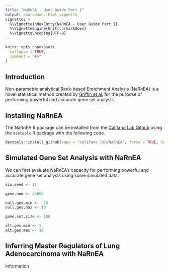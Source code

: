 ```yaml
---
title: "NaRnEA - User Guide Part 1"
output: rmarkdown::html_vignette
vignette: >
  %\VignetteIndexEntry{NaRnEA - User Guide Part 1}
  %\VignetteEngine{knitr::rmarkdown}
  %\VignetteEncoding{UTF-8}
---
```


```r
knitr::opts_chunk$set(
  collapse = TRUE,
  comment = "#>"
)
```

## Introduction

Non-parametric analytical Rank-based Enrichment Analysis (NaRnEA) is a novel statistical method created by [Griffin et al.](https://www.biorxiv.org/search/NaRnEA) for the purpose of performing powerful and accurate gene set analysis. 

## Installing NaRnEA

The NaRnEA R package can be installed from the [Califano Lab Github](https://github.com/califano-lab/NaRnEA) using the `devtools` R package with the following code.
```r
devtools::install_github(repo = "califano-lab/NaRnEA", force = TRUE, build_vignettes = TRUE)
```

## Simulated Gene Set Analysis with NaRnEA

We can first evaluate NaRnEA's capacity for performing powerful and accurate gene set analysis using some simulated data.

```r
sim.seed <- 11

gene.num <- 20000

null.ges.min <- -10
null.ges.max <- 10

gene.set.size <- 100

alt.ges.min <- 5
alt.ges.max <- 10
```

## Inferring Master Regulators of Lung Adenocarcinoma with NaRnEA

Information




